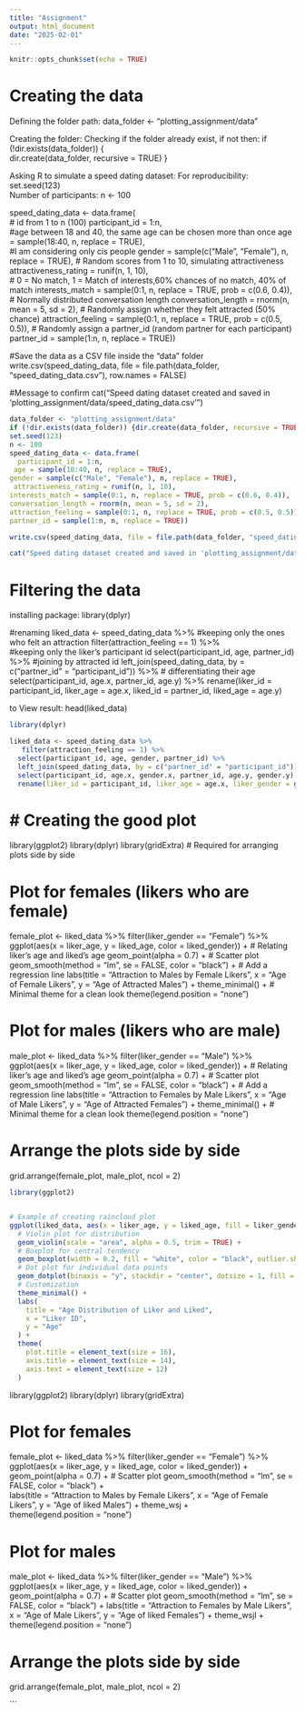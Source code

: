 ```yaml
---
title: "Assignment"
output: html_document
date: "2025-02-01"
---
```


```r
knitr::opts_chunk$set(echo = TRUE)
```

# Creating the data

Defining the folder path:
data_folder <- "plotting_assignment/data"

Creating the folder:
Checking if the folder already exist, if not then:
if (!dir.exists(data_folder)) {        
  dir.create(data_folder, recursive = TRUE)
}

Asking R to simulate a speed dating dataset:
For reproducibility:
set.seed(123)  
Number of participants:
n <- 100  


speed_dating_data <- data.frame(   
# id from 1 to n (100)
  participant_id = 1:n,    
#age between 18 and 40, the same age can be chosen more than once
 age = sample(18:40, n, replace = TRUE),    
#I am considering only cis people
  gender = sample(c("Male", "Female"), n, replace = TRUE),
# Random scores from 1 to 10, simulating attractiveness
 attractiveness_rating = runif(n, 1, 10),  
# 0 = No match, 1 = Match of interests,60% chances of no match, 40% of match
  interests_match = sample(0:1, n, replace = TRUE, prob = c(0.6, 0.4)), 
# Normally distributed conversation length
  conversation_length = rnorm(n, mean = 5, sd = 2), 
# Randomly assign whether they felt attracted (50% chance)
 attraction_feeling = sample(0:1, n, replace = TRUE, prob = c(0.5, 0.5)), 
# Randomly assign a partner_id (random partner for each participant)
partner_id = sample(1:n, n, replace = TRUE))

#Save the data as a CSV file inside the "data" folder
write.csv(speed_dating_data, file = file.path(data_folder, "speed_dating_data.csv"), row.names = FALSE)

#Message to confirm
cat("Speed dating dataset created and saved in 'plotting_assignment/data/speed_dating_data.csv'\n")

```r
data_folder <- "plotting_assignment/data"
if (!dir.exists(data_folder)) {dir.create(data_folder, recursive = TRUE)}
set.seed(123) 
n <- 100  
speed_dating_data <- data.frame(   
  participant_id = 1:n,    
 age = sample(18:40, n, replace = TRUE),    
gender = sample(c("Male", "Female"), n, replace = TRUE),
 attractiveness_rating = runif(n, 1, 10),  
interests_match = sample(0:1, n, replace = TRUE, prob = c(0.6, 0.4)), 
conversation_length = rnorm(n, mean = 5, sd = 2), 
attraction_feeling = sample(0:1, n, replace = TRUE, prob = c(0.5, 0.5)), 
partner_id = sample(1:n, n, replace = TRUE))

write.csv(speed_dating_data, file = file.path(data_folder, "speed_dating_data.csv"), row.names = FALSE)

cat("Speed dating dataset created and saved in 'plotting_assignment/data/speed_dating_data.csv'\n")


```

# Filtering the data

installing package:
library(dplyr)

#renaming
liked_data <- speed_dating_data %>%
#keeping only the ones who felt an attraction
  filter(attraction_feeling == 1) %>%  
#keeping only the liker's participant id
  select(participant_id, age, partner_id) %>% 
#joining by attracted id
  left_join(speed_dating_data, by = c("partner_id" = "participant_id")) %>%
# differentiating their age 
  select(participant_id, age.x, partner_id, age.y) %>%
  rename(liker_id = participant_id, liker_age = age.x, liked_id = partner_id, liked_age = age.y)

to View result:
head(liked_data)

```r

library(dplyr)

liked_data <- speed_dating_data %>%
   filter(attraction_feeling == 1) %>%  
  select(participant_id, age, gender, partner_id) %>%
  left_join(speed_dating_data, by = c("partner_id" = "participant_id")) %>%
  select(participant_id, age.x, gender.x, partner_id, age.y, gender.y) %>%
  rename(liker_id = participant_id, liker_age = age.x, liker_gender = gender.x, liked_id = partner_id, liked_age = age.y, liked_gender = gender.y)

```

# # Creating the good plot 
library(ggplot2)
library(dplyr)
library(gridExtra)  # Required for arranging plots side by side

# Plot for females (likers who are female)
female_plot <- liked_data %>%
  filter(liker_gender == "Female") %>%
  ggplot(aes(x = liker_age, y = liked_age, color = liked_gender)) +  # Relating liker's age and liked's age
  geom_point(alpha = 0.7) +  # Scatter plot
  geom_smooth(method = "lm", se = FALSE, color = "black") +  # Add a regression line
  labs(title = "Attraction to Males by Female Likers", 
       x = "Age of Female Likers", 
       y = "Age of Attracted Males") +
  theme_minimal() +  # Minimal theme for a clean look
  theme(legend.position = "none")

# Plot for males (likers who are male)
male_plot <- liked_data %>%
  filter(liker_gender == "Male") %>%
  ggplot(aes(x = liker_age, y = liked_age, color = liked_gender)) +  # Relating liker's age and liked's age
  geom_point(alpha = 0.7) +  # Scatter plot
  geom_smooth(method = "lm", se = FALSE, color = "black") +  # Add a regression line
  labs(title = "Attraction to Females by Male Likers", 
       x = "Age of Male Likers", 
       y = "Age of Attracted Females") +
  theme_minimal() +  # Minimal theme for a clean look
  theme(legend.position = "none")

# Arrange the plots side by side
grid.arrange(female_plot, male_plot, ncol = 2)

```r

library(ggplot2)


# Example of creating raincloud plot
ggplot(liked_data, aes(x = liker_age, y = liked_age, fill = liker_gender )) +
  # Violin plot for distribution
  geom_violin(scale = "area", alpha = 0.5, trim = TRUE) +
  # Boxplot for central tendency
  geom_boxplot(width = 0.2, fill = "white", color = "black", outlier.shape = NA) +
  # Dot plot for individual data points
  geom_dotplot(binaxis = "y", stackdir = "center", dotsize = 1, fill = "black") +
  # Customization
  theme_minimal() +
  labs(
    title = "Age Distribution of Liker and Liked",
    x = "Liker ID",
    y = "Age"
  ) +
  theme(
    plot.title = element_text(size = 16),
    axis.title = element_text(size = 14),
    axis.text = element_text(size = 12)
  )


```

library(ggplot2)
library(dplyr)
library(gridExtra)

# Plot for females 
female_plot <- liked_data %>%
  filter(liker_gender == "Female") %>%
  ggplot(aes(x = liker_age, y = liked_age, color = liked_gender)) +  
  geom_point(alpha = 0.7) +  # Scatter plot
  geom_smooth(method = "lm", se = FALSE, color = "black") +  
  labs(title = "Attraction to Males by Female Likers", 
       x = "Age of Female Likers", 
       y = "Age of liked Males") +
  theme_wsj +  
  theme(legend.position = "none")

# Plot for males 
male_plot <- liked_data %>%
  filter(liker_gender == "Male") %>%
  ggplot(aes(x = liker_age, y = liked_age, color = liked_gender)) + 
  geom_point(alpha = 0.7) +  # Scatter plot
  geom_smooth(method = "lm", se = FALSE, color = "black") + 
  labs(title = "Attraction to Females by Male Likers", 
       x = "Age of Male Likers", 
       y = "Age of liked Females") +
  theme_wsjl +  
  theme(legend.position = "none")

# Arrange the plots side by side
grid.arrange(female_plot, male_plot, ncol = 2)

```

